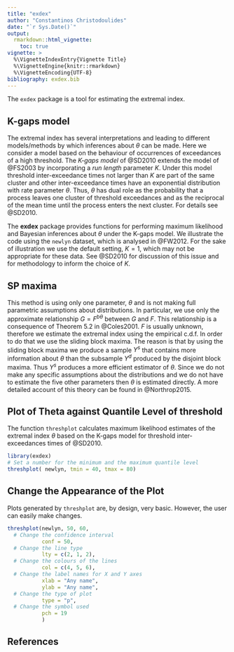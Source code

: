 ```yaml
---
title: "exdex"
author: "Constantinos Christodoulides"
date: "`r Sys.Date()`"
output: 
  rmarkdown::html_vignette:
    toc: true
vignette: >
  %\VignetteIndexEntry{Vignette Title}
  %\VignetteEngine{knitr::rmarkdown}
  %\VignetteEncoding{UTF-8}
bibliography: exdex.bib
---
```


The `exdex` package is a tool for estimating the extremal index.

## K-gaps model

The extremal index has several interpretations and leading to different models/methods by which inferences about $\theta$ can be made.  Here we consider a model based on the behaviour of occurrences of exceedances of a high threshold.  The *K-gaps model* of   @SD2010 extends the model of @FS2003 by incorporating a *run length* parameter $K$. Under this model threshold inter-exceedance times not larger than $K$ are part of the same cluster and other inter-exceedance times have an exponential distribution with rate parameter $\theta$.  Thus, $\theta$ has dual role as the probability that a process leaves one cluster of threshold exceedances and as the reciprocal of the mean time until the process enters the next cluster.  For details see @SD2010.

The **exdex** package provides functions for performing maximum likelihood and Bayesian inferences about $\theta$ under the K-gaps model.  We illustrate the code using the `newlyn` dataset, which is analysed in @FW2012.  For the sake of illustration we use the default setting, $K = 1$, which may not be appropriate for these data.  See @SD2010 for discussion of this issue and for methodology to inform the choice of $K$.

## SP maxima

This method is using only one parameter, $\theta$ and is not making full parametric assumptions about distributions. In particular, we use only the approximate relationship $G=F^{b\theta}$ between $G$ and $F$. This relationship is a consequence of Theorem 5.2 in @Coles2001. $F$ is usually unknown, therefore we estimate the extremal index using the empirical c.d.f. In order to do that we use the sliding block maxima. The reason is that by using the sliding block maxima we produce a sample $Y^s$ that contains more information about $\theta$ than the subsample $Y^d$ produced by the disjoint block maxima. Thus $Y^s$ produces a more efficient estimator of $\theta$. Since we do not make any specific assumptions about the distributions and we do not have to estimate the five other parameters then $\theta$ is estimated directly. A more detailed account of this theory can be found in @Northrop2015.

## Plot of Theta against Quantile Level of threshold

The function `threshplot` calculates maximum likelihood estimates of the extremal index $\theta$ based on the K-gaps model for threshold inter-exceedances times of 
@SD2010.

```r
library(exdex)
# Set a number for the minimum and the maximum quantile level
threshplot( newlyn, tmin = 40, tmax = 80)
```

## Change the Appearance of the Plot

Plots generated by `threshplot` are, by design, very basic. However, the user can easily make changes.

```r
threshplot(newlyn, 50, 60, 
  # Change the confidence interval
           conf = 50,
  # Change the line type
           lty = c(2, 1, 2),
  # Change the colours of the lines
           col = c(4, 5, 6),
  # Change the label names for X and Y axes
           xlab = "Any name",
           ylab = "Any name",
  # Change the type of plot
           type = "p",
  # Change the symbol used
           pch = 19
           )
```

## References
